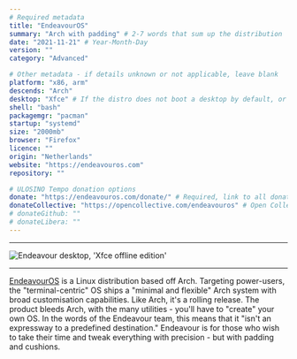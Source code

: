 ```yaml
---
# Required metadata
title: "EndeavourOS"
summary: "Arch with padding" # 2-7 words that sum up the distribution
date: "2021-11-21" # Year-Month-Day
version: ""
category: "Advanced"

# Other metadata - if details unknown or not applicable, leave blank
platform: "x86, arm"
descends: "Arch"
desktop: "Xfce" # If the distro does not boot a desktop by default, or doesn't ship one, leave 'desktop' blank
shell: "bash"
packagemgr: "pacman"
startup: "systemd"
size: "2000mb"
browser: "Firefox"
licence: ""
origin: "Netherlands"
website: "https://endeavouros.com"
repository: ""

# ULOSINO Tempo donation options
donate: "https://endeavouros.com/donate/" # Required, link to all donation options
donateCollective: "https://opencollective.com/endeavouros" # Open Collective
# donateGithub: ""
# donateLibera: ""
---
```


---

<Image
  src="/images/endeavour.jpg"
  alt="Endeavour desktop, 'Xfce offline edition'"
  width={250}
  height={400}
/>

---

[EndeavourOS](https://endeavouros.com) is a Linux distribution based off Arch. Targeting power-users, the "terminal-centric" OS ships a "minimal and flexible" Arch system with broad customisation capabilities. Like Arch, it's a rolling release. The product bleeds Arch, with the many utilities - you'll have to "create" your own OS. In the words of the Endeavour team, this means that it "isn't an expressway to a predefined destination." Endeavour is for those who wish to take their time and tweak everything with precision - but with padding and cushions.
